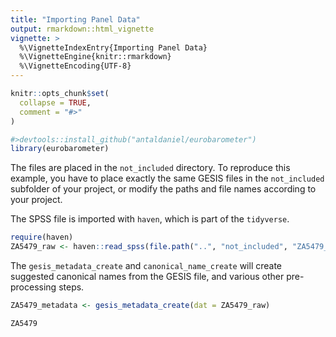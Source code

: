 ```yaml
---
title: "Importing Panel Data"
output: rmarkdown::html_vignette
vignette: >
  %\VignetteIndexEntry{Importing Panel Data}
  %\VignetteEngine{knitr::rmarkdown}
  %\VignetteEncoding{UTF-8}
---
```


```r
knitr::opts_chunk$set(
  collapse = TRUE,
  comment = "#>"
)
```

```r
#>devtools::install_github("antaldaniel/eurobarometer")
library(eurobarometer)
```

The files are placed in the `not_included` directory.  To reproduce this example, you have to place exactly the same GESIS files in the `not_included` subfolder of your project, or modify the paths and file names according to your project.

The SPSS file is imported with `haven`, which is part of the `tidyverse`.


```r
require(haven)
ZA5479_raw <- haven::read_spss(file.path("..", "not_included", "ZA5479_v6-0-0.sav"))
```

The `gesis_metadata_create` and `canonical_name_create` will create suggested canonical names from the GESIS file, and various other pre-processing steps.

```r
ZA5479_metadata <- gesis_metadata_create(dat = ZA5479_raw)
```

```r
ZA5479
```
